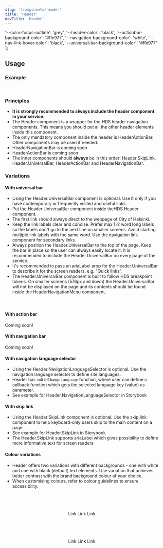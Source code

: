 ```yaml
---
slug: '/components/header'
title: 'Header'
navTitle: 'Header'
---
```




  '--color-focus-outline': 'grey',
  '--header-color': 'black',
  '--actionbar-background-color': '#ffe977',
  '--navigation-background-color': 'white',
  '--nav-link-hover-color': 'black',
  '--universal-bar-background-color': '#ffe977'
};

## Usage

### Example

<PlaygroundPreview>
  <Header>
    <Header.UniversalBar primaryLinkHref="#" primaryLinkText="Helsingin kaupunki">
      <Header.NavigationLink href="#" label="Link" />
      <Header.NavigationLink href="#" label="Link" />
      <Header.NavigationLink href="#" label="Link" />
    </Header.UniversalBar>
  </Header>
</PlaygroundPreview>

### Principles

- **It is strongly recommended to always include the header component in your service.**
- The Header component is a wrapper for the HDS header navigation components. This means you should put all the other header elements inside this component.
- The only mandatory component inside the header is HeaderActionBar. Other components may be used if needed.
- HeaderNavigationBar is coming soon
- HeaderActionBar is coming soon
- The inner components should **always** be in this order: Header.SkipLink, Header.UniversalBar, HeaderActionBar and HeaderNavigationBar.

### Variations

#### With universal bar

- Using the Header.UniversalBar component is optional. Use it only if you have contemporary or frequently visited and useful links.
- Put the Header.UniversalBar component inside the<InternalLink href="/components/header">HDS Header component</InternalLink>.
- The first link should always direct to the webpage of City of Helsinki.
- Keep the link labels clear and concise. Prefer max 1-2 word long labels so the labels don't go to the next line on smaller screens. Avoid starting multiple link labels with the same word. Use the <InternalLink href="/components/navigation-link">navigation link component</InternalLink> for secondary links.
- Always position the Header.UniversalBar to the top of the page. Keep the bar in place so the user can always easily locate it. It is recommended to include the Header.UniversalBar on every page of the service.
- It's recommended to pass an ariaLabel prop for the Header.UniversalBar to describe it for the screen readers, e.g. "Quick links".
- The Header.UniversalBar component is built to follow <InternalLink href="/foundation/design-tokens/breakpoints">HDS breakpoint tokens</InternalLink>. On smaller screens (576px and down) the Header.UniversalBar will not be displayed on the page and its contents should be found inside the HeaderNavigationMenu component.

<PlaygroundPreview>
  <Header>
    <Header.UniversalBar primaryLinkHref="#" primaryLinkText="Helsingin kaupunki">
      <Header.NavigationLink href="#" label="Link" />
      <Header.NavigationLink href="#" label="Link" />
      <Header.NavigationLink href="#" label="Link" />
    </Header.UniversalBar>
  </Header>
</PlaygroundPreview>

#### With action bar

Coming soon!

#### With navigation bar

Coming soon!

#### With navigation language selector

- Using the Header.NavigationLanguageSelector is optional. Use the navigation language selector to define site languages. 
- Header has <code>onDidChangeLanguage</code> function, where user can define a callback function which gets the selected language key (value) as parameter.
- See example for Header.NavigationLanguageSelector <Link openInNewTab openInNewTabAriaLabel="Opens in a new tab" href="/storybook/react/?path=/story/components-header--minimal-with-localization">in Storybook</Link>

#### With skip link

- Using the Header.SkipLink component is optional. Use the skip link component to help keyboard-only users skip to the main content on a page.
- See example for Header.SkipLink <Link openInNewTab openInNewTabAriaLabel="Opens in a new tab" href="/storybook/react/?path=/story/components-header--with-skip-link">in Storybook</Link>
- The Header.SkipLink supports ariaLabel which gives possibility to define more informative text for screen readers

#### Colour variations

- Header offers two variations with different backgrounds - one with white and one with black (default) text elements.  Use variation that achieves better contrast with the brand background colour of your choice.
- When customising colours, refer to <InternalLink href="/foundation/design-tokens/colour">colour guidelines</InternalLink> to ensure accessibility.

<PlaygroundPreview>
    <Header theme="light">
      <Header.UniversalBar primaryLinkHref="#" primaryLinkText="Helsingin kaupunki">
      <Header.NavigationLink href="#" label="Link" />
      <Header.NavigationLink href="#" label="Link" />
      <Header.NavigationLink href="#" label="Link" />
      </Header.UniversalBar>
      <Header.NavigationMenu>
        <Header.NavigationLink href="#" label="Link 1" />
        <Header.NavigationLink href="#" label="Link 2" />
        <Header.NavigationLink href="#" label="Link 3" />
      </Header.NavigationMenu>
    </Header>
    <br />
    <Header theme="dark">
      <Header.UniversalBar primaryLinkHref="#" primaryLinkText="Helsingin kaupunki">
        <Header.NavigationLink href="#">Link</Header.NavigationLink>
        <Header.NavigationLink href="#">Link</Header.NavigationLink>
        <Header.NavigationLink href="#">Link</Header.NavigationLink>
      </Header.UniversalBar>
      <Header.NavigationMenu>
        <Header.NavigationLink href="#" label="Link 1" />
        <Header.NavigationLink href="#" label="Link 2" />
        <Header.NavigationLink href="#" label="Link 3" />
      </Header.NavigationMenu>
    </Header>
    <br />
    <Header theme={theme}>
      <Header.UniversalBar primaryLinkHref="#" primaryLinkText="Helsingin kaupunki">
        <Header.NavigationLink href="#">Link</Header.NavigationLink>
        <Header.NavigationLink href="#">Link</Header.NavigationLink>
        <Header.NavigationLink href="#">Link</Header.NavigationLink>
      </Header.UniversalBar>
      <Header.NavigationMenu>
        <Header.NavigationLink href="#" label="Link 1" />
        <Header.NavigationLink href="#" label="Link 2" />
        <Header.NavigationLink href="#" label="Link 3" />
      </Header.NavigationMenu>
    </Header>
</PlaygroundPreview>

